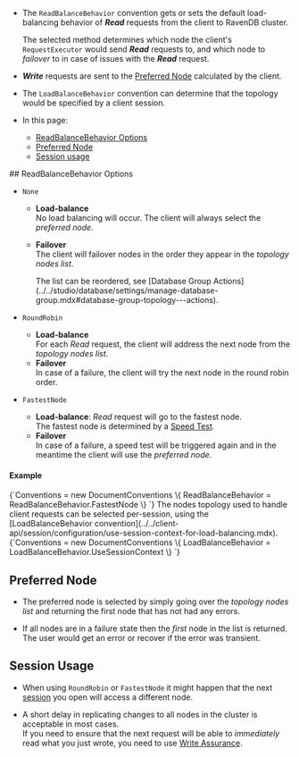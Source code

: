 
<Admonition type="note" title="">

* The `ReadBalanceBehavior` convention gets or sets the default load-balancing 
  behavior of ***Read*** requests from the client to RavenDB cluster.  

     The selected method determines which node the client's `RequestExecutor` would 
     send ***Read*** requests to, and which node to *failover* to in case of issues 
     with the ***Read*** request.  

* ***Write*** requests are sent to the 
  [Preferred Node](../../client-api/configuration/load-balance-and-failover.mdx#preferred-node) 
  calculated by the client.  

* The `LoadBalanceBehavior` convention can determine that the topology would 
  be specified by a client session.  

* In this page:  
  * [ReadBalanceBehavior Options](../../client-api/configuration/load-balance-and-failover.mdx#readbalancebehavior-options)  
  * [Preferred Node](../../client-api/configuration/load-balance-and-failover.mdx#preferred-node) 
  * [Session usage](../../client-api/configuration/load-balance-and-failover.mdx#session-usage) 
</Admonition>
## ReadBalanceBehavior Options

  * `None`  
     * **Load-balance**  
       No load balancing will occur. The client will always select the _preferred node_.  
     * **Failover**  
       The client will failover nodes in the order they appear in the _topology nodes list_.  
      
         <Admonition type="note" title=""> 
         The list can be reordered, see 
         [Database Group Actions](../../studio/database/settings/manage-database-group.mdx#database-group-topology---actions).  
         </Admonition>

  * `RoundRobin`  
    * **Load-balance**  
      For each _Read_ request, the client will address the next 
      node from the _topology nodes list_.  
    * **Failover**  
      In case of a failure, the client will try the next node in the round robin order. 

  * `FastestNode`  
    * **Load-balance**: _Read_ request will go to the fastest node.  
      The fastest node is determined by a [Speed Test](../../client-api/cluster/speed-test.mdx).  
    * **Failover**  
      In case of a failure, a speed test will be triggered again and in the meantime the 
      client will use the _preferred node_.  
#### Example

<TabItem value="ReadBalanceBehavior" label="ReadBalanceBehavior">
<CodeBlock language="csharp">
{`Conventions = new DocumentConventions
\{
    ReadBalanceBehavior = ReadBalanceBehavior.FastestNode
\}
`}
</CodeBlock>
</TabItem>

<Admonition type="note" title="LoadBalanceBehavior" id="loadbalancebehavior" href="#loadbalancebehavior">
The nodes topology used to handle client requests can be selected per-session, 
using the [LoadBalanceBehavior convention](../../client-api/session/configuration/use-session-context-for-load-balancing.mdx).  
<TabItem value="LoadBalanceBehavior" label="LoadBalanceBehavior">
<CodeBlock language="csharp">
{`Conventions = new DocumentConventions
\{
    LoadBalanceBehavior = LoadBalanceBehavior.UseSessionContext
\}
`}
</CodeBlock>
</TabItem>
</Admonition>



## Preferred Node

* The preferred node is selected by simply going over the _topology nodes list_ and returning the first node that has not had any errors.  

* If all nodes are in a failure state then the _first_ node in the list is returned. The user would get an error or recover if the error was transient.  


## Session Usage

* When using `RoundRobin` or `FastestNode` it might happen that the next [session](../../client-api/session/opening-a-session.mdx) you open will access a different node.  

* A short delay in replicating changes to all nodes in the cluster is acceptable in most cases.  
  If you need to ensure that the next request will be able to _immediately_ read what you just wrote, 
  you need to use [Write Assurance](../../client-api/session/saving-changes.mdx#waiting-for-replication---write-assurance).  



